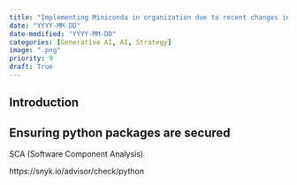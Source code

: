 ```yaml
---
title: "Implementing Miniconda in organization due to recent changes in Anaconda licensing"
date: "YYYY-MM-DD"
date-modified: "YYYY-MM-DD"
categories: [Generative AI, AI, Strategy]
image: ".png"
priority: 9
draft: True
---
```


## Introduction


## Ensuring python packages are secured

SCA (Software Component Analysis)


https://snyk.io/advisor/check/python



